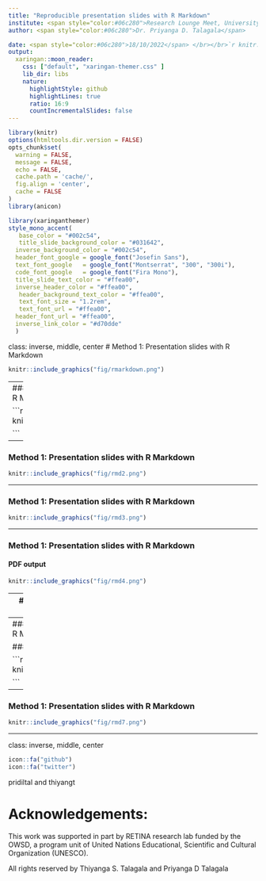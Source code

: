 ```yaml
---
title: "Reproducible presentation slides with R Markdown"
institute: <span style="color:#06c280">Research Lounge Meet, University of Moratuwa</span>
author: <span style="color:#06c280">Dr. Priyanga D. Talagala</span>

date: <span style="color:#06c280">18/10/2022</span> </br></br>`r knitr::include_graphics("fig/xaringan.png")` 
output:
  xaringan::moon_reader:
    css: ["default", "xaringan-themer.css" ]
    lib_dir: libs
    nature:
      highlightStyle: github
      highlightLines: true
      ratio: 16:9
      countIncrementalSlides: false
---
```


```r
library(knitr)
options(htmltools.dir.version = FALSE)
opts_chunk$set(
  warning = FALSE,
  message = FALSE,
  echo = FALSE,
  cache.path = 'cache/',
  fig.align = 'center',
  cache = FALSE
)
library(anicon)

```
```r
library(xaringanthemer)
style_mono_accent(
   base_color = "#002c54",
   title_slide_background_color = "#031642",
  inverse_background_color = "#002c54",
  header_font_google = google_font("Josefin Sans"),
  text_font_google   = google_font("Montserrat", "300", "300i"),
  code_font_google   = google_font("Fira Mono"),
  title_slide_text_color = "#ffea00",
  inverse_header_color = "#ffea00",
   header_background_text_color = "#ffea00",
   text_font_size = "1.2rem",
   text_font_url = "#ffea00",
  header_font_url = "#ffea00",
  inverse_link_color = "#d70dde"
  )
```

class: inverse, middle, center
# Method 1: Presentation slides with R Markdown

```r
knitr::include_graphics("fig/rmarkdown.png")

```

---
### Method 1: Presentation slides with R Markdown

```r
knitr::include_graphics("fig/rmd1.png")

```

---

### Method 1: Presentation slides with R Markdown

```r
knitr::include_graphics("fig/rmd2.png")

```

---

### Method 1: Presentation slides with R Markdown

```r
knitr::include_graphics("fig/rmd3.png")

```
---

### Method 1: Presentation slides with R Markdown

#### PDF output

```r
knitr::include_graphics("fig/rmd4.png")

```

---
### Method 1: Presentation slides with R Markdown

#### HTML output

```r
knitr::include_graphics("fig/rmd5.png")

```
---
### Method 1: Presentation slides with R Markdown

#### Powerpoint Presentation

```r
knitr::include_graphics("fig/rmd6.png")

```
---

### Method 1: Presentation slides with R Markdown  

```r
knitr::include_graphics("fig/rmd7.png")

```

---
class: inverse, middle, center

```r
icon::fa("github")
icon::fa("twitter")

```
pridiltal and thiyangt

# Acknowledgements:

This work was supported in part by RETINA research lab funded by the OWSD, a program unit of United Nations Educational, Scientific and Cultural Organization (UNESCO).


All rights reserved by Thiyanga S. Talagala and Priyanga D Talagala





